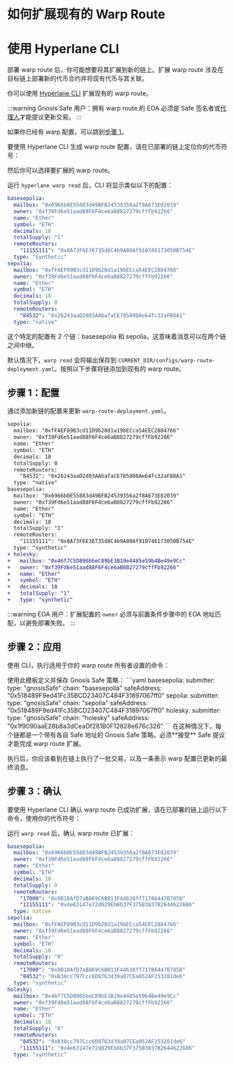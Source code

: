 
# 如何扩展现有的 Warp Route

# 使用 Hyperlane CLI

部署 warp route 后，你可能想要将其扩展到新的链上。扩展 warp route 涉及在目标链上部署新的代币合约并将现有代币与其关联。

你可以使用 [Hyperlane CLI](https://docs.hyperlane.xyz/docs/reference/cli) 扩展现有的 warp route。

<PrerequisitesPartial />

:::warning
Gnosis Safe 用户：拥有 warp route 的 EOA 必须是 Safe 签名者或[代理人](https://docs.safe.global/core-api/transaction-service-guides/delegates)才能提议更新交易。
:::

如果你已经有 warp 配置，可以跳到[步骤 1](#step-1-configuration)。

要使用 Hyperlane CLI 生成 warp route 配置，请在已部署的链上定位你的代币符号：

<WarpReadSymbolChainPartial />

<WarpReadSymbolSelectPartial />

然后你可以选择要扩展的 warp route。

运行 `hyperlane warp read` 后，CLI 将显示类似以下的配置：

```yaml
basesepolia:
  mailbox: "0x6966b0E55883d49BFB24539356a2f8A673E02039"
  owner: "0xf39Fd6e51aad88F6F4ce6aB8827279cffFb92266"
  name: "Ether"
  symbol: "ETH"
  decimals: 18
  totalSupply: "1"
  remoteRouters:
    "11155111": "0x8A73F6E36735d8C4b9A00Af910746173050B754E"
  type: "synthetic"
sepolia:
  mailbox: "0xfFAEF09B3cd11D9b20d1a19bECca54EEC2884766"
  owner: "0xf39Fd6e51aad88F6F4ce6aB8827279cffFb92266"
  name: "Ether"
  symbol: "ETH"
  decimals: 18
  totalSupply: 0
  remoteRouters:
    "84532": "0x26243aaD2d03AAbafaCE785808Ae64fc32aFB8A1"
  type: "native"
```

这个特定的配置有 2 个链：basesepolia 和 sepolia。这意味着消息可以在两个链之间中继。

默认情况下，`warp read` 会将输出保存到 `CURRENT_DIR/configs/warp-route-deployment.yaml`。按照以下步骤将链添加到现有的 warp route。

## 步骤 1：配置
通过添加新链的配置来更新 `warp-route-deployment.yaml`。

```diff title="warp-route-deployment.yaml"
sepolia:
  mailbox: "0xfFAEF09B3cd11D9b20d1a19bECca54EEC2884766"
  owner: "0xf39Fd6e51aad88F6F4ce6aB8827279cffFb92266"
  name: "Ether"
  symbol: "ETH"
  decimals: 18
  totalSupply: 0
  remoteRouters:
    "84532": "0x26243aaD2d03AAbafaCE785808Ae64fc32aFB8A1"
  type: "native"
basesepolia:
  mailbox: "0x6966b0E55883d49BFB24539356a2f8A673E02039"
  owner: "0xf39Fd6e51aad88F6F4ce6aB8827279cffFb92266"
  name: "Ether"
  symbol: "ETH"
  decimals: 18
  totalSupply: "1"
  remoteRouters:
    "11155111": "0x8A73F6E36735d8C4b9A00Af910746173050B754E"
  type: "synthetic"
+ holesky:
+   mailbox: "0x46f7C5D896bbeC89bE1B19e4485e59b4Be49e9Cc"
+   owner: "0xf39Fd6e51aad88F6F4ce6aB8827279cffFb92266"
+   name: "Ether"
+   symbol: "ETH"
+   decimals: 18
+   totalSupply: "1"
+   type: "synthetic"
```

:::warning
EOA 用户：扩展配置的 `owner` 必须与前置条件步骤中的 EOA 地址匹配，以避免部署失败。
:::

## 步骤 2：应用

使用 CLI，执行适用于你的 warp route 所有者设置的命令：

<Tabs>
  <TabItem value="eoa" label="EOA">
    <WarpApplySymbolConfigDefaultPartial />
  </TabItem>
  <TabItem value="gnosis" label="Gnosis Safe">
    使用此模板定义并保存 Gnosis Safe 策略：
    ```yaml
    basesepolia:
      submitter:
          type: "gnosisSafe"
          chain: "basesepolia"
          safeAddress: "0x518489F9ed41Fc35BCD23407C484F31897067ff0"
    sepolia:
      submitter:
          type: "gnosisSafe"
          chain: "sepolia"
          safeAddress: "0x518489F9ed41Fc35BCD23407C484F31897067ff0"
    holesky:
      submitter:
          type: "gnosisSafe"
          chain: "holesky"
          safeAddress: "0x1f9090aaE28b8a3dCeaDf281B0F12828e676c326"
    ```
    在这种情况下，每个链都是一个带有各自 Safe 地址的 Gnosis Safe 策略。必须**接受** Safe 提议才能完成 warp route 扩展。
    <WarpApplySymbolConfigDefaultStrategyPartial />
  </TabItem>
</Tabs>

执行后，你应该看到在链上执行了一批交易，以及一条表示 warp 配置已更新的最终消息。

## 步骤 3：确认

要使用 Hyperlane CLI 确认 warp route 已成功扩展，请在已部署的链上运行以下命令，使用你的代币符号：

<WarpReadSymbolChainPartial />

运行 `warp read` 后，确认 warp route 已扩展：
```yaml {23-34} 
basesepolia:
  mailbox: "0x6966b0E55883d49BFB24539356a2f8A673E02039"
  owner: "0xf39Fd6e51aad88F6F4ce6aB8827279cffFb92266"
  name: "Ether"
  symbol: "ETH"
  decimals: 18
  totalSupply: 0
  remoteRouters:
    "17000": "0x9B18AfD7aB869C6B011F44638ff71786447B785B"
    "11155111": "0x4e63147e72d029Eb8b37F375B3837B2644622686"
  type: native
sepolia:
  mailbox: "0xfFAEF09B3cd11D9b20d1a19bECca54EEC2884766"
  owner: "0xf39Fd6e51aad88F6F4ce6aB8827279cffFb92266"
  name: "Ether"
  symbol: "ETH"
  decimals: 18
  totalSupply: "0"
  remoteRouters:
    "17000": "0x9B18AfD7aB869C6B011F44638ff71786447B785B"
    "84532": "0xB38cc797Ccc6D8763439a07CEa052AF253281de6"
  type: "synthetic"
holesky:
  mailbox: "0x46f7C5D896bbeC89bE1B19e4485e59b4Be49e9Cc"
  owner: "0xf39Fd6e51aad88F6F4ce6aB8827279cffFb92266"
  name: "Ether"
  symbol: "ETH"
  decimals: 18
  totalSupply: "0"
  remoteRouters:
    "84532": "0xB38cc797Ccc6D8763439a07CEa052AF253281de6"
    "11155111": "0x4e63147e72d029Eb8b37F375B3837B2644622686"
  type: "synthetic"
